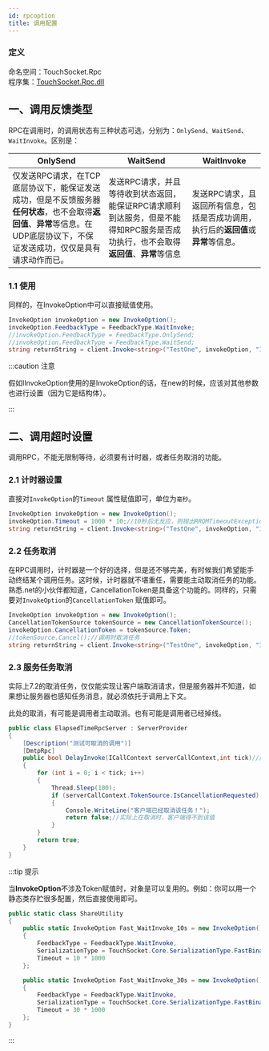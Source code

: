 ```yaml
---
id: rpcoption
title: 调用配置
---
```


### 定义

命名空间：TouchSocket.Rpc <br/>
程序集：[TouchSocket.Rpc.dll](https://www.nuget.org/packages/TouchSocket.Rpc)


## 一、调用反馈类型

RPC在调用时，的调用状态有三种状态可选，分别为：`OnlySend`、`WaitSend`、`WaitInvoke`。区别是：

| OnlySend | WaitSend | WaitInvoke |
| --- | --- | --- |
| 仅发送RPC请求，在TCP底层协议下，能保证发送成功，但是不反馈服务器**任何状态**，也不会取得**返回值**、**异常**等信息。在UDP底层协议下，不保证发送成功，仅仅是具有请求动作而已。 | 发送RPC请求，并且等待收到状态返回，能保证RPC请求顺利到达服务，但是不能得知RPC服务是否成功执行，也不会取得**返回值**、**异常**等信息 | 发送RPC请求，且返回所有信息，包括是否成功调用，执行后的**返回值**或**异常**等信息。 |

### 1.1 使用

同样的，在InvokeOption中可以直接赋值使用。

```csharp showLineNumbers
InvokeOption invokeOption = new InvokeOption();
invokeOption.FeedbackType = FeedbackType.WaitInvoke;
//invokeOption.FeedbackType = FeedbackType.OnlySend;
//invokeOption.FeedbackType = FeedbackType.WaitSend;
string returnString = client.Invoke<string>("TestOne", invokeOption, "10");
```

:::caution 注意

假如IInvokeOption使用的是InvokeOption的话，在new的时候，应该对其他参数也进行设置（因为它是结构体）。

:::  

## 二、调用超时设置

调用RPC，不能无限制等待，必须要有计时器，或者任务取消的功能。 <a name="bt54x"></a>

### 2.1 计时器设置

直接对`InvokeOption`的`Timeout` 属性赋值即可，单位为`毫秒`。

```csharp showLineNumbers
InvokeOption invokeOption = new InvokeOption();
invokeOption.Timeout = 1000 * 10;//10秒后无反应，则抛出RRQMTimeoutException异常
string returnString = client.Invoke<string>("TestOne", invokeOption, "10");
```

### 2.2 任务取消

在RPC调用时，计时器是一个好的选择，但是还不够完美，有时候我们希望能手动终结某个调用任务。这时候，计时器就不堪重任，需要能主动取消任务的功能。熟悉.net的小伙伴都知道，CancellationToken是具备这个功能的。同样的，只需要对`InvokeOption`的`CancellationToken` 赋值即可。

```csharp showLineNumbers
InvokeOption invokeOption = new InvokeOption();
CancellationTokenSource tokenSource = new CancellationTokenSource();
invokeOption.CancellationToken = tokenSource.Token;
//tokenSource.Cancel();//调用时取消任务
string returnString = client.Invoke<string>("TestOne", invokeOption, "10");
```

### 2.3 服务任务取消

实际上7.2的取消任务，仅仅能实现让客户端取消请求，但是服务器并不知道，如果想让服务器也感知任务消息，就必须依托于调用上下文。

此处的取消，有可能是调用者主动取消。也有可能是调用者已经掉线。

```csharp showLineNumbers
public class ElapsedTimeRpcServer : ServerProvider
{
    [Description("测试可取消的调用")]
    [DmtpRpc]
    public bool DelayInvoke(ICallContext serverCallContext,int tick)//同步服务
    {
        for (int i = 0; i < tick; i++)
        {
            Thread.Sleep(100);
            if (serverCallContext.TokenSource.IsCancellationRequested)
            {
                Console.WriteLine("客户端已经取消该任务！");
                return false;//实际上在取消时，客户端得不到该值
            }
        }
        return true;
    }
}
```

:::tip 提示

当**InvokeOption**不涉及Token赋值时，对象是可以复用的。例如：你可以用一个静态类存贮很多配置，然后直接使用即可。

```csharp {3,10}
public static class ShareUtility
{
    public static InvokeOption Fast_WaitInvoke_10s = new InvokeOption()
    {
        FeedbackType = FeedbackType.WaitInvoke,
        SerializationType = TouchSocket.Core.SerializationType.FastBinary,
        Timeout = 10 * 1000
    };

    public static InvokeOption Fast_WaitInvoke_30s = new InvokeOption()
    {
        FeedbackType = FeedbackType.WaitInvoke,
        SerializationType = TouchSocket.Core.SerializationType.FastBinary,
        Timeout = 30 * 1000
    };
}
```

:::  
